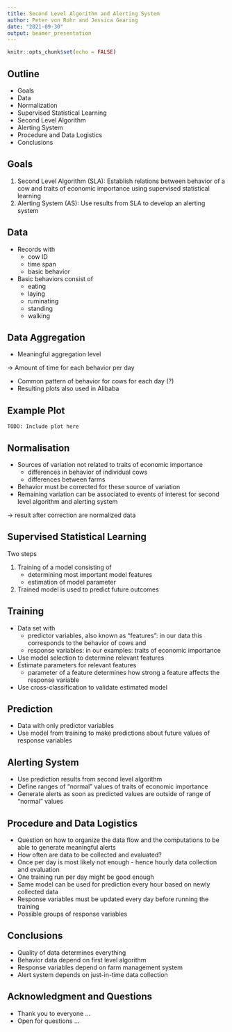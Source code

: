 ```yaml
---
title: Second Level Algorithm and Alerting System
author: Peter von Rohr and Jessica Gearing
date: "2021-09-30"
output: beamer_presentation
---
```


```r
knitr::opts_chunk$set(echo = FALSE)
```


## Outline

* Goals
* Data
* Normalization
* Supervised Statistical Learning
* Second Level Algorithm
* Alerting System
* Procedure and Data Logistics
* Conclusions


## Goals

1. Second Level Algorithm (SLA): Establish relations between behavior of a cow and traits of economic importance using supervised statistical learning
2. Alerting System (AS): Use results from SLA to develop an alerting system


## Data

* Records with 
    + cow ID
    + time span
    + basic behavior
* Basic behaviors consist of
    + eating
    + laying
    + ruminating
    + standing
    + walking
    
    
## Data Aggregation

* Meaningful aggregation level

$\rightarrow$ Amount of time for each behavior per day

* Common pattern of behavior for cows for each day (?)
* Resulting plots also used in Alibaba


## Example Plot

`TODO: Include plot here`


## Normalisation

* Sources of variation not related to traits of economic importance
    + differences in behavior of individual cows
    + differences between farms
* Behavior must be corrected for these source of variation
* Remaining variation can be associated to events of interest for second level algorithm and alerting system

$\rightarrow$ result after correction are normalized data


## Supervised Statistical Learning

Two steps

1. Training of a model consisting of 
    + determining most important model features
    + estimation of model parameter
2. Trained model is used to predict future outcomes


## Training

* Data set with 
    + predictor variables, also known as "features": in our data this corresponds to the behavior of cows and 
    + response variables: in our examples: traits of economic importance
* Use model selection to determine relevant features
* Estimate parameters for relevant features
    + parameter of a feature determines how strong a feature affects the response variable
* Use cross-classification to validate estimated model    


## Prediction

* Data with only predictor variables
* Use model from training to make predictions about future values of response variables


## Alerting System

* Use prediction results from second level algorithm 
* Define ranges of "normal" values of traits of economic importance
* Generate alerts as soon as predicted values are outside of range of "normal" values


## Procedure and Data Logistics

* Question on how to organize the data flow and the computations to be able to generate meaningful alerts
* How often are data to be collected and evaluated?
* Once per day is most likely not enough - hence hourly data collection and evaluation
* One training run per day might be good enough
* Same model can be used for prediction every hour based on newly collected data
* Response variables must be updated every day before running the training
* Possible groups of response variables


## Conclusions

* Quality of data determines everything
* Behavior data depend on first level algorithm
* Response variables depend on farm management system
* Alert system depends on just-in-time data collection


## Acknowledgment and Questions

* Thank you to everyone ...
* Open for questions ...
